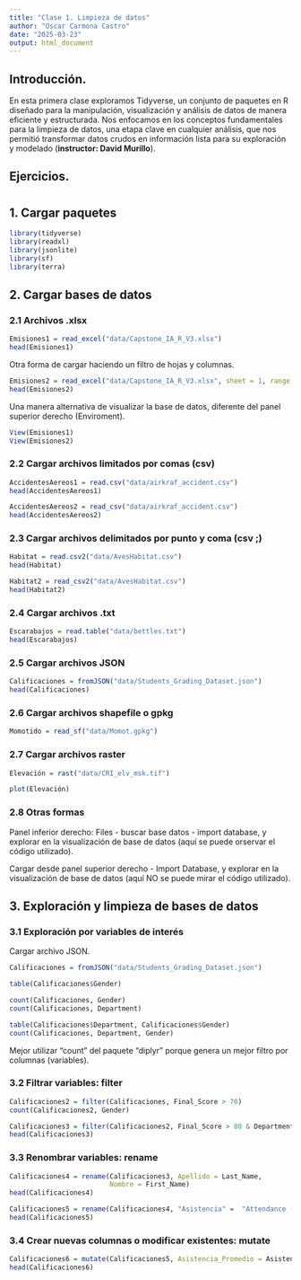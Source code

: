 ---
title: "Clase 1. Limpieza de datos"
author: "Oscar Carmona Castro"
date: "2025-03-23"
output: html_document
---

## Introducción.

En esta primera clase exploramos Tidyverse, un conjunto de paquetes en R diseñado para la manipulación, visualización y análisis de datos de manera eficiente y estructurada. Nos enfocamos en los conceptos fundamentales para la limpieza de datos, una etapa clave en cualquier análisis, que nos permitió transformar datos crudos en información lista para su exploración y modelado (**instructor: David Murillo**).

## Ejercicios.


# { .tabset}
## 1. Cargar paquetes
```{r, message=FALSE, warning=FALSE}
library(tidyverse)
library(readxl)
library(jsonlite)
library(sf)
library(terra)
```


## 2. Cargar bases de datos { .tabset}

### 2.1 Archivos .xlsx
```{r}
Emisiones1 = read_excel("data/Capstone_IA_R_V3.xlsx")
head(Emisiones1)
```

Otra forma de cargar haciendo un filtro de hojas y columnas.
```{r}
Emisiones2 = read_excel("data/Capstone_IA_R_V3.xlsx", sheet = 1, range = "A1:C10")
head(Emisiones2)
```

Una manera alternativa de visualizar la base de datos, diferente del panel superior derecho (Enviroment).
```{r}
View(Emisiones1)
View(Emisiones2)
```

### 2.2 Cargar archivos limitados por comas (csv)
```{r}
AccidentesAereos1 = read.csv("data/airkraf_accident.csv")
head(AccidentesAereos1)
```

```{r}
AccidentesAereos2 = read_csv("data/airkraf_accident.csv")
head(AccidentesAereos2)
```

### 2.3 Cargar archivos delimitados por punto y coma (csv ;)
```{r}
Habitat = read.csv2("data/AvesHabitat.csv")
head(Habitat)
```

```{r}
Habitat2 = read_csv2("data/AvesHabitat.csv")
head(Habitat2)
```

### 2.4 Cargar archivos .txt
```{r}
Escarabajos = read.table("data/bettles.txt")
head(Escarabajos)
```

### 2.5 Cargar archivos JSON
```{r}
Calificaciones = fromJSON("data/Students_Grading_Dataset.json")
head(Calificaciones)
```

### 2.6 Cargar archivos shapefile o gpkg
```{r}
Momotido = read_sf("data/Momot.gpkg")
```

### 2.7 Cargar archivos raster
```{r}
Elevación = rast("data/CRI_elv_msk.tif")
```

```{r}
plot(Elevación)
```

### 2.8 Otras formas
Panel inferior derecho: Files - buscar base datos - import database, y explorar en la visualización de base de datos (aquí se puede orservar el código utilizado).

Cargar desde panel superior derecho - Import Database, y explorar en la visualización de base de datos (aquí NO se puede mirar el código utilizado).



## 3. Exploración y limpieza de bases de datos { .tabset}

### 3.1 Exploración por variables de interés
Cargar archivo JSON.
```{r}
Calificaciones = fromJSON("data/Students_Grading_Dataset.json")
```

```{r}
table(Calificaciones$Gender)
```

```{r}
count(Calificaciones, Gender)
count(Calificaciones, Department)
```

```{r}
table(Calificaciones$Department, Calificaciones$Gender)
count(Calificaciones, Department, Gender)
```

Mejor utilizar "count" del paquete "diplyr" porque genera un mejor filtro por columnas (variables).

### 3.2 Filtrar variables: filter 
```{r}
Calificaciones2 = filter(Calificaciones, Final_Score > 70)
count(Calificaciones2, Gender)
```

```{r}
Calificaciones3 = filter(Calificaciones2, Final_Score > 80 & Department == "CS")
head(Calificaciones3)
```


### 3.3 Renombrar variables: rename
```{r}
Calificaciones4 = rename(Calificaciones3, Apellido = Last_Name, 
                         Nombre = First_Name)
head(Calificaciones4)
```

```{r}
Calificaciones5 = rename(Calificaciones4, "Asistencia" =  "Attendance (%)")
head(Calificaciones5)

```

### 3.4 Crear nuevas columnas o modificar existentes: mutate
```{r}
Calificaciones6 = mutate(Calificaciones5, Asistencia_Promedio = Asistencia / 100)
head(Calificaciones6)
```



